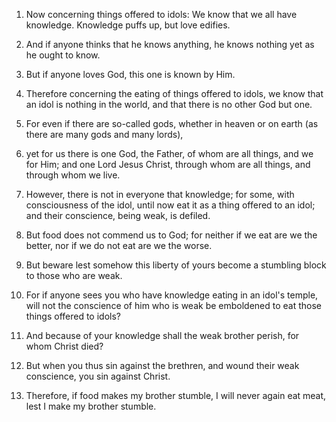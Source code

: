 
1. Now concerning things offered to idols: We know that we all have knowledge. Knowledge puffs up, but love edifies.

2. And if anyone thinks that he knows anything, he knows nothing yet as he ought to know.

3. But if anyone loves God, this one is known by Him.

4. Therefore concerning the eating of things offered to idols, we know that an idol is nothing in the world, and that there is no other God but one.

5. For even if there are so-called gods, whether in heaven or on earth (as there are many gods and many lords),

6. yet for us there is one God, the Father, of whom are all things, and we for Him; and one Lord Jesus Christ, through whom are all things, and through whom we live.

7. However, there is not in everyone that knowledge; for some, with consciousness of the idol, until now eat it as a thing offered to an idol; and their conscience, being weak, is defiled.

8. But food does not commend us to God; for neither if we eat are we the better, nor if we do not eat are we the worse.

9. But beware lest somehow this liberty of yours become a stumbling block to those who are weak.

10. For if anyone sees you who have knowledge eating in an idol's temple, will not the conscience of him who is weak be emboldened to eat those things offered to idols?

11. And because of your knowledge shall the weak brother perish, for whom Christ died?

12. But when you thus sin against the brethren, and wound their weak conscience, you sin against Christ.

13. Therefore, if food makes my brother stumble, I will never again eat meat, lest I make my brother stumble.


